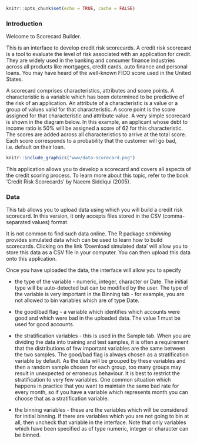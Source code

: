 ```r
knitr::opts_chunk$set(echo = TRUE, cache = FALSE)
```

### Introduction

Welcome to Scorecard Builder.

This is an interface to develop credit risk scorecards. A credit risk scorecard is a tool to evaluate the level of risk associated with an application for credit. They are widely used in the banking and consumer finance industries across all products like mortgages, credit cards, auto finance and personal loans. You may have heard of the well-known FICO score used in the United States.

A scorecard comprises characteristics, attributes and score points. A characteristic is a variable which has been determined to be predictive of the risk of an application. An attribute of a characteristic is a value or a group of values valid for that characteristic. A score point is the score assigned for that characteristic and attribute value. A very simple scorecard is shown in the diagram below. In this example, an applicant whose debt to income ratio is 50% will be assigned a score of 62 for this characteristic. The scores are added across all characteristics to arrive at the total score. Each score corresponds to a probability that the customer will go bad, i.e. default on their loan.

```r
knitr::include_graphics("www/data-scorecard.png")
```

This application allows you to develop a scorecard and covers all aspects of the credit scoring process. To learn more about this topic, refer to the book 'Credit Risk Scorecards' by Naeem Siddiqui (2005).

### Data

This tab allows you to upload data using which you will build a credit risk scorecard. In this version, it only accepts files stored in the CSV (comma-separated values) format.

It is not common to find such data online. The R package *smbinning* provides simulated data which can be used to learn how to build scorecards. Clicking on the link 'Download simulated data' will allow you to store this data as a CSV file in your computer. You can then upload this data onto this application.

Once you have uploaded the data, the interface will allow you to specify

* the type of the variable - numeric, integer, character or Date. The initial type will be auto-detected but can be modified by the user. The type of the variable is very important in the Binning tab - for example, you are not allowed to bin variables which are of type Date.

* the good/bad flag - a variable which identifies which accounts were good and which were bad in the uploaded data. The value 1 must be used for good accounts.

* the stratification variables - this is used in the Sample tab. When you are dividing the data into training and test samples, it is often a requirement that the distributions of few important variables are the same between the two samples. The good/bad flag is always chosen as a stratification variable by default. As the data will be grouped by these variables and then a random sample chosen for each group, too many groups may result in unexpected or erroneous behaviour. It is best to restrict the stratification to very few variables. One common situation which happens in practice that you want to maintain the same bad rate for every month, so if you have a variable which represents month you can choose that as a stratification variable.

* the binning variables - these are the variables which will be considered for initial binning. If there are variables which you are not going to bin at all, then uncheck that variable in the interface. Note that only variables which have been specified as of type numeric, integer or character can be binned.